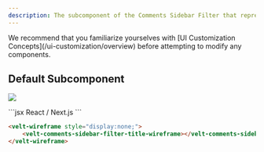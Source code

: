 ```yaml
---
description: The subcomponent of the Comments Sidebar Filter that represents the Title
---
```


<Note>
We recommend that you familiarize yourselves with [UI Customization Concepts](/ui-customization/overview) before attempting to modify any components.
</Note>


## Default Subcomponent

![](/images/customization/filter-title.png)

<RequestExample>
```jsx React / Next.js
<VeltWireframe>
    <VeltCommentsSidebarWireframe.Filter.Title />
</VeltWireframe>
```

```HTML HTML
<velt-wireframe style="display:none;">
    <velt-comments-sidebar-filter-title-wireframe></velt-comments-sidebar-filter-title-wireframe>
</velt-wireframe>
```
</RequestExample>

